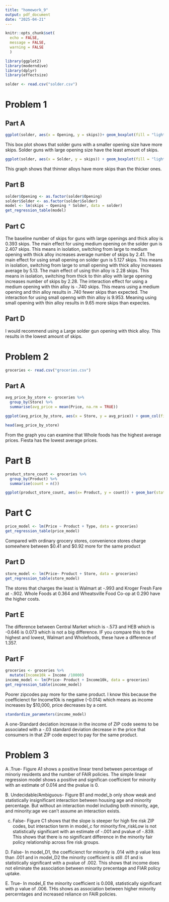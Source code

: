 ---
title: "homework_9"
output: pdf_document
date: "2025-04-21"
---


```{r setup, include = FALSE}
knitr::opts_chunk$set(
  echo = FALSE,
  message = FALSE,
  warning = FALSE
  )
```

```{r}
library(ggplot2)
library(moderndive)
library(dplyr)
library(effectsize)
```


```{r}
solder <- read.csv("solder.csv")
```

# **Problem 1**

## **Part A**
```{r}
ggplot(solder, aes(x = Opening, y = skips))+ geom_boxplot(fill = "lightgreen") + labs(title = "Skips by opening size", x = "Opening size", y ="Number of Skips")
```
This box plot shows that solder guns with a smaller opening size have more skips. Solder guns with large opening size have the least amount of skips. 

```{r}
ggplot(solder, aes(x = Solder, y = skips)) + geom_boxplot(fill = "lightblue") + labs(title = "Skips by thickness", x = "Thickness", y = "Number of Skips")
```
This graph shows that thinner alloys have more skips than the thicker ones. 

## **Part B**
```{r}
solder$Opening <- as.factor(solder$Opening)
solder$Solder <- as.factor(solder$Solder)
model <- lm(skips ~ Opening * Solder, data = solder)
get_regression_table(model)
```
 
## **Part C**
The baseline number of skips for guns with large openings and thick alloy is 0.393 skips. The main effect for using medium opening on the solder gun is 2.407 skips. This means in isolation, switching from large to medium opening with thick alloy increases average number of skips by 2.41. The main effect for using small opening on solder gun is 5.127 skips. This means in isolation, switching from large to small opening with thick alloy increases average by 5.13. The main effect of using thin alloy is 2.28 skips. This means in isolation, switching from thick to thin alloy with large opening increases number of skips by 2.28. The interaction effect for using a medium opening with thin alloy is -.740 skips. This means using a medium opening and thin alloy results in .740 fewer skips than expected. The interaction for using small openng with thin alloy is 9.953. Meaning using small opening with thin alloy results in 9.65 more skips than expectes.      
 
## **Part D**
I would recommend using a Large solder gun opening with thick alloy. This results in the lowest amount of skips. 

# **Problem 2**
```{r}
groceries <- read.csv("groceries.csv")
```

## **Part A**
```{r}
avg_price_by_store <- groceries %>%
  group_by(Store) %>%
  summarise(avg_price = mean(Price, na.rm = TRUE))

ggplot(avg_price_by_store, aes(x = Store, y = avg_price)) + geom_col(fill = "pink") + labs(title = "Average Product price by story", x = "Store", y = "Average price") + coord_flip()

head(avg_price_by_store)
```
From the graph you can examine that Whole foods has the highest average prices. Fiesta has the lowest average prices. 

# **Part B**
```{r}
product_store_count <- groceries %>% 
  group_by(Product) %>%
  summarise(count = n())

ggplot(product_store_count, aes(x= Product, y = count)) + geom_bar(stat = "identity", fill = "purple") + coord_flip() + labs(title = "Number of Stores Selling Each product", x = "Number Of stores selling product", y = "Product") 

```
# **Part C**
```{r}
price_model <- lm(Price ~ Product + Type, data = groceries)
get_regression_table(price_model)
```

Compared with ordinary grocery stores, convenience stores charge somewhere between $0.41 and $0.92 more for the same product 

## **Part D**
```{r}
store_model <- lm(Price~ Product + Store, data = groceries)
get_regression_table(store_model)
```
The stores that charges the least is Walmart at -.993 and Kroger Fresh Fare at -.902. Whole Foods at 0.364 and Wheatsville Food Co-op at 0.290 have the higher costs.  

## **Part E**
The difference between Central Market which is -.573 and HEB which is -0.646 is 0.073 which is not a big difference. IF you compare this to the highest and lowest, Walmart and Wholefoods, these have a difference of 1.357. 

## **Part F**
```{r}
groceries <- groceries %>%
  mutate(Income10k = Income /10000)
income_model <- lm(Price~ Product + Income10k, data = groceries)
get_regression_table(income_model)
```

Poorer zipcodes pay more for the same product. I know this because the coefficienct for Income10k is negative (-0.014) which means as income increases by $10,000, price decreases by a cent. 
```{r}
standardize_parameters(income_model)
```


A one-Standard deciation increase in the income of ZIP code seems to be associated with a -.03 standard deviation decrease in the price that consumers in that ZIP code expect to pay for the same product. 


# **Problem 3**
A .True- Figure A1 shows a positive linear trend between percentage of minoriy residents and the number of FAIR policies. The simple linear regression model shows a positive and significan coefficient for minority with an estimate of 0.014 and the pvalue is 0.

B. Undecidable/Ambiguous- Figure B1 and model_b only show weak and statistically insignificant interaction between housing age and minority percentage. But without an interaction model including both minority, age, and minority:age we can't assume an interaction exists.  

c. False- Figure C1 shows that the slope is steeper for high fire risk ZIP codes, but interaction term in model_c for minority:fire_riskLow is not statistically significant with an estimate of -.001 and pvalue of -.839. This shows that there is no significant difference in the minority fair policy relationship across fire risk groups. 

D. False- In model_D1, the coefficienct for minority is .014 with p value less than .001 and in model_D2 the minority coefficient is still .01 and is statistically significant with a pvalue of .002. This shows that income does not eliminate the association between minority precentage and FIAR policy uptake. 

E. True- In model_E the minority coefficient is 0.008, statistically significant  with p value of .006. THis shows as association between higher minority percerntages and increased reliance on FAIR policies. 

